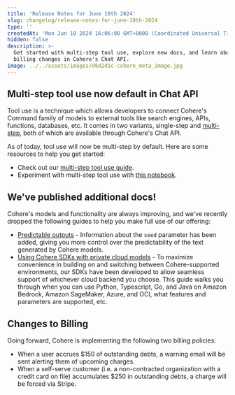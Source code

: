 ```yaml
---
title: 'Release Notes for June 10th 2024'
slug: changelog/release-notes-for-june-10th-2024
type: ''
createdAt: 'Mon Jun 10 2024 16:06:00 GMT+0000 (Coordinated Universal Time)'
hidden: false
description: >-
  Get started with multi-step tool use, explore new docs, and learn about
  billing changes in Cohere's Chat API.
image: ../../assets/images/d6d2d1c-cohere_meta_image.jpg
---
```

## Multi-step tool use now default in Chat API

Tool use is a technique which allows developers to connect Cohere's Command family of models to external tools like search engines, APIs, functions, databases, etc. It comes in two variants, single-step and [multi-step](/docs/multi-step-tool-use), both of which are available through Cohere's Chat API.

As of today, tool use will now be multi-step by default. Here are some resources to help you get started:

- Check out our [multi-step tool use guide](/docs/multi-step-tool-use).
- Experiment with multi-step tool use with [this notebook](https://github.com/cohere-ai/cohere-developer-experience/blob/main/notebooks/agents/Tool_Use.ipynb).

## We've published additional docs!

Cohere's models and functionality are always improving, and we've recently dropped the following guides to help you make full use of our offering:

- [Predictable outputs](/docs/predictable-outputs) - Information about the `seed` parameter has been added, giving you more control over the predictability of the text generated by Cohere models.
- [Using Cohere SDKs with private cloud models](/docs/cohere-works-everywhere) - To maximize convenience in building on and switching between Cohere-supported environments, our SDKs have been developed to allow seamless support of whichever cloud backend you choose. This guide walks you through when you can use Python, Typescript, Go, and Java on Amazon Bedrock, Amazon SageMaker, Azure, and OCI, what features and parameters are supported, etc.

## Changes to Billing

Going forward, Cohere is implementing the following two billing policies:

- When a user accrues $150 of outstanding debts, a warning email will be sent alerting them of upcoming charges.
- When a self-serve customer (i.e. a non-contracted organization with a credit card on file) accumulates $250 in outstanding debts, a charge will be forced via Stripe.
